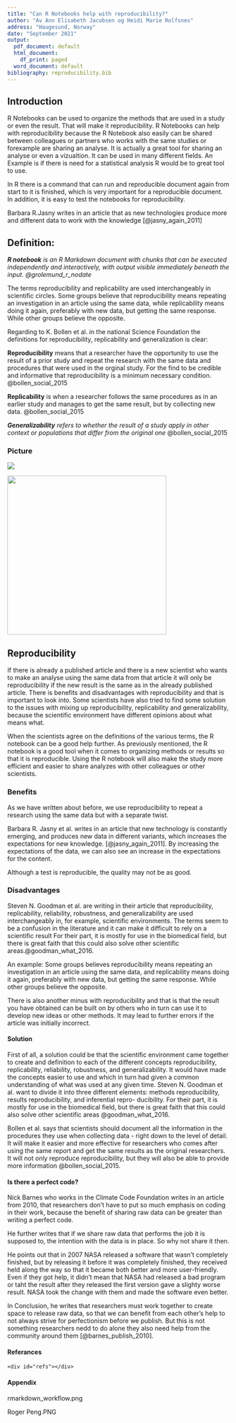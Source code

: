 ```yaml
---
title: "Can R Notebooks help with reproducibility?"
author: "Av Ann Elisabeth Jacobsen og Heidi Marie Rolfsnes"
address: "Haugesund, Norway"
date: "September 2021"
output:
  pdf_document: default
  html_document:
    df_print: paged
  word_document: default
bibliography: reproducibility.bib
---
```


## Introduction

R Notebooks can be used to organize the methods that are used in a study
or even the result. That will make it reproducibility. R Notebooks can
help with reproducibility because the R Notebook also easily can be
shared between colleagues or partners who works with the same studies or
forexample are sharing an analyse. It is actually a great tool for
sharing an analyse or even a vizualtion. It can be used in many
different fields. An Example is if there is need for a statistical
analysis R would be to great tool to use.

In R there is a command that can run and reproducible document again
from start to it is finished, which is very important for a reproducible
document. In addition, it is easy to test the notebooks for
reproducibility.

Barbara R.Jasny writes in an article that as new technologies produce
more and different data to work with the knowledge [@jasny_again_2011]

## Definition:

***R notebook** is an R Markdown document with chunks that can be
executed independently and interactively, with output visible
immediately beneath the input. \@grolemund_r\_nodate*

The terms reproducibility and replicability are used interchangeably in
scientific circles. Some groups believe that reproducibility means
repeating an investigation in an article using the same data, while
replicability means doing it again, preferably with new data, but
getting the same response. While other groups believe the opposite.

Regarding to K. Bollen et al. in the national Science Foundation the
definitions for reproducibility, replicability and generalization is
clear:

**Reproducibility** means that a researcher have the opportunity to use
the result of a prior study and repeat the research with the same data
and procedures that were used in the orginal study. For the find to be
credible and informative that reproducibility is a minimum necessary
condition. @bollen_social_2015

**Replicability** is when a researcher follows the same procedures as in
an earlier study and manages to get the same result, but by collecting
new data. @bollen_social_2015

***Generalizability** refers to whether the result of a study apply in
other context or populations that differ from the original one*
@bollen_social_2015

### Picture

[![](Roger%20Peng.PNG)](https://www.jstor.org/stable/pdf/41352177.pdf?refreqid=excelsior%3A4042fa72b0c4b5ce6ed25e118e92172a)

![](rmarkdown_workflow.png){width="361"}

## **Reproducibility**

If there is already a published article and there is a new scientist who
wants to make an analyse using the same data from that article it will
only be reproducibility if the new result is the same as in the already
published article. There is benefits and disadvantages with
reproducibility and that is important to look into. Some scientists have
also tried to find some solution to the issues with mixing up
reproducibility, replicability and generalizability, because the
scientific environment have different opinions about what means what.

When the scientists agree on the definitions of the various terms, the R
notebook can be a good help further. As previously mentioned, the R
notebook is a good tool when it comes to organizing methods or results
so that it is reproducible. Using the R notebook will also make the
study more efficient and easier to share analyzes with other colleagues
or other scientists.

### Benefits

As we have written about before, we use reproducibility to repeat a
research using the same data but with a separate twist.

Barbara R. Jasny et al. writes in an article that new technology is
constantly emerging, and produces new data in different variants, which
increases the expectations for new knowledge. [@jasny_again_2011]. By
increasing the expectations of the data, we can also see an increase in
the expectations for the content.

Although a test is reproducible, the quality may not be as good.

### Disadvantages

Steven N. Goodman et al. are writing in their article that
reproducibility, replicability, reliability, robustness, and
generalizability are used interchangeably in, for example, scientific
environments. The terms seem to be a confusion in the literature and it
can make it difficult to rely on a scientific result For their part, it
is mostly for use in the biomedical field, but there is great faith that
this could also solve other scientific areas.@goodman_what_2016.

An example: Some groups believes reproducibility means repeating an
investigation in an article using the same data, and replicability means
doing it again, preferably with new data, but getting the same response.
While other groups believe the opposite.

There is also another minus with reproducibility and that is that the
result you have obtained can be built on by others who in turn can use
it to develop new ideas or other methods. It may lead to further errors
if the article was initially incorrect.

#### Solution

First of all, a solution could be that the scientific environment came
together to create and definition to each of the different concepts
reproducibility, replicability, reliability, robustness, and
generalizability. It would have made the concepts easier to use and
which in turn had given a common understanding of what was used at any
given time. Steven N. Goodman et al. want to divide it into three
different elements: methods reproducibility, results reproducibility,
and inferential repro- ducibility. For their part, it is mostly for use
in the biomedical field, but there is great faith that this could also
solve other scientific areas @goodman_what_2016.

Bollen et al. says that scientists should document all the information
in the procedures they use when collecting data - right down to the
level of detail. It will make it easier and more effective for
researchers who comes after using the same report and get the same
results as the original researchers. It will not only reproduce
reproducibility, but they will also be able to provide more information
@bollen_social_2015.

#### Is there a perfect code?

Nick Barnes who works in the Climate Code Foundation writes in an
article from 2010, that researchers don't have to put so much emphasis
on coding in their work, because the benefit of sharing raw data can be
greater than writing a perfect code.

He further writes that if we share raw data that performs the job it is
supposed to, the intention with the data is in place. So why not share
it then.

He points out that in 2007 NASA released a software that wasn't
completely finished, but by releasing it before it was completely
finished, they received held along the way so that it became both better
and more user-friendly. Even if they got help, it didn't mean that NASA
had released a bad program or taht the result after they released the
first version gave a slighty worse result. NASA took the change with
them and made the software even better.

In Conclusion, he writes that researchers must work together to create
space to release raw data, so that we can benefit from each other's help
to not always strive for perfectionism before we publish. But this is
not something researchers nedd to do alone they also need help from the
community around them [@barnes_publish_2010].

#### Referances

    <div id="refs"></div>

#### **Appendix**

rmarkdown_workflow.png

Roger Peng.PNG
